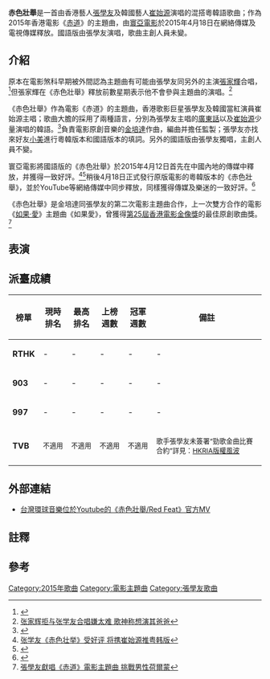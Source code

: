 {{Infobox single
| Name        = 赤色壯舉
| Artist      = [[張學友|張學友]]、[[崔始源|崔始源]]
| Album       = 未定{{notetag|將會收錄至《赤道電影原聲大碟》，發行時間未定}}
| Cover = 
| B-side      =
| Released    = {{Start date|2015|4|18}}
| Recorded    = {{Start date|2015|3}}–{{Start date|2015|4|}}<br/> Ioi Limited錄音室 位於[[香港|香港]][[南區_(香港)|南區]][[黃竹坑|黃竹坑]]
| Format      = [[iTunes_Store|iTunes Store]]AAC，[[電影主題曲|電影主題曲]]，[[YouTube|YouTube]]等
| Genre       = [[流行音樂|流行音樂]], [[粵語流行音樂|粵語流行音樂]]，[[韓語流行音樂|韓語流行音樂]]
| Length      = {{Duration|m=2|s=8}}
| Label       = [[寰亞唱片|Media Asia Music]]（發行）<br/>Music Nation Publishing Co（製作）<br/> Ioi Limited（製作）
| Writer      = [[小美|小美]] / [[金培達|金培達]] 
| Producer    = 金培達
| Last single = "[[時間有淚|時間有淚]]"<br/>(2014)
| This single = "'''赤色壯舉'''"<br/>(2015)
| Next single = 最新
| Misc = 
}}

'''赤色壯舉'''是一首由香港藝人[[張學友|張學友]]及韓國藝人[[崔始源|崔始源]]演唱的混搭粵韓語歌曲；作為2015年香港電影《[[赤道_(電影)|赤道]]》的主題曲，由[[寰亞電影|寰亞電影]]於2015年4月18日在網絡傳媒及電視傳媒釋放。國語版由張學友演唱，歌曲主創人員未變。

== 介紹 ==
原本在電影煞科早期被外間認為主題曲有可能由張學友同另外的主演[[張家輝|張家輝]]合唱，<ref>{{Cite web |url=http://hk.apple.nextmedia.com/entertainment/art/20131211/18545214 |title=蘋果日報 2013年12月11日 學友自言輩分高 A3 |access-date=2015年4月21日 |archive-date=2014年2月12日 |archive-url=https://web.archive.org/web/20140212061841/http://hk.apple.nextmedia.com/entertainment/art/20131211/18545214 |dead-url=no }}</ref>但張家輝在《赤色壯舉》釋放前數星期表示他不會參與主題曲的演唱。<ref>[http://ent.qq.com/a/20150402/012158.htm 张家辉拒与张学友合唱嫌太难 歌神称想演其爸爸]</ref>

《赤色壯舉》作為電影《赤道》的主題曲，香港歌影巨星張學友及韓國當紅演員崔始源主唱；歌曲大膽的採用了兩種語言，分別為張學友主唱的[[廣東話|廣東話]]以及[[崔始源|崔始源]]少量演唱的韓語。<ref>{{Cite web |url=http://www.ettoday.net/news/20150421/495456.htm |title=張學友揪崔始源唱電影主題曲　「雙聲帶」並行粉絲讚 |access-date=2015-04-21 |archive-date=2015-08-20 |archive-url=https://web.archive.org/web/20150820193847/http://www.ettoday.net/news/20150421/495456.htm |dead-url=no }}</ref>負責電影原創音樂的[[金培達|金培達]]作曲，編曲并擔任監製；張學友亦找來好友[[小美|小美]]進行粵韓版本和國語版本的填詞。另外的國語版由張學友獨唱，主創人員不變。

寰亞電影將國語版的《赤色壯舉》於2015年4月12日首先在中國內地的傳媒中釋放，并獲得一致好評。<ref>[http://music.yule.sohu.com/20150421/n411626051.shtml 张学友《赤色壮举》受好评 将携崔始源推粤韩版]</ref><ref>{{Cite web |url=http://ent.huanqiu.com/music/yinle-gangtai/2015-04/6246122.html |title=张学友《赤色壮举》备受好评 将推粤韩版 |access-date=2015-04-21 |archive-date=2016-03-04 |archive-url=https://web.archive.org/web/20160304095501/http://ent.huanqiu.com/music/yinle-gangtai/2015-04/6246122.html |dead-url=no }}</ref>稍後4月18日正式發行原版電影的粵韓版本的《赤色壯舉》，並於YouTube等網絡傳媒中同步釋放，同樣獲得傳媒及樂迷的一致好評。<ref>{{Cite web |url=http://video.n.yam.com/20150419984394/%E7%84%A1%E9%81%95%E5%90%88%E6%84%9F%EF%BC%81%E5%BC%B5%E5%AD%B8%E5%8F%8B%E3%80%81%E5%B4%94%E5%A7%8B%E6%BA%90%E3%80%8A%E8%B5%A4%E9%81%93%E3%80%8B%E7%B2%B5%E9%9F%93%E5%90%88%E5%94%B1 |title=無違合感！張學友、崔始源《赤道》粵韓合唱 |access-date=2015-04-21 |archive-date=2016-03-05 |archive-url=https://web.archive.org/web/20160305094717/http://video.n.yam.com/20150419984394/%E7%84%A1%E9%81%95%E5%90%88%E6%84%9F%EF%BC%81%E5%BC%B5%E5%AD%B8%E5%8F%8B%E3%80%81%E5%B4%94%E5%A7%8B%E6%BA%90%E3%80%8A%E8%B5%A4%E9%81%93%E3%80%8B%E7%B2%B5%E9%9F%93%E5%90%88%E5%94%B1 |dead-url=no }}</ref>

《赤色壯舉》是金培達同張學友的第二次電影主題曲合作，上一次雙方合作的電影《[[如果·愛|如果·愛]]》主題曲《如果愛》，曾獲得[[第25屆香港電影金像獎|第25屆香港電影金像獎]]的最佳原創歌曲獎。<ref>[http://tw.twent.chinayes.com/Content/20150420/kkiecubybs07.shtml 張學友獻唱《赤道》電影主題曲 挑戰男性荷爾蒙]{{dead link|date=2018年4月 |bot=InternetArchiveBot |fix-attempted=yes }}</ref>

== 表演 ==

== 派臺成績 ==
{| class="wikitable"
|-
!榜單||現時排名||最高排名||上榜週數||冠軍週數||備註
|- 
| '''RTHK''' || - || - || - || - || -
|-
| '''903''' || - || - || - || - || -
|-
| '''997''' || - || - || - || - || -
|-
| '''TVB''' || <small>不適用</small> || <small>不適用</small> || <small>不適用</small> || <small>不適用</small> || <small>歌手張學友未簽署“勁歌金曲比賽合約”</small><small>詳見：[[HKRIA版權風波|HKRIA版權風波]]</small>
|}

== 外部連結 ==
*[https://www.youtube.com/watch?v=SY2SDAAFvWg 台灣環球音樂位於Youtube的《赤色壯舉/Red Feat》官方MV ] {{Wayback|url=https://www.youtube.com/watch?v=SY2SDAAFvWg |date=20210426122803 }}

==註釋==
<references group="註"/>
== 參考 ==
<references/>
{{張學友}}
[[Category:2015年歌曲|Category:2015年歌曲]]
[[Category:電影主題曲|Category:電影主題曲]]
[[Category:張學友歌曲|Category:張學友歌曲]]